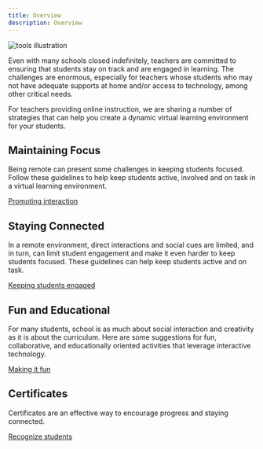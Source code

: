 ```yaml
---
title: Overview
description: Overview
---
```




<Row className="title-with-text">
  <Column colMd={2} colLg={3}>

![tools illustration](images/tips-contenttop.png)

  </Column>
<Column colMd={6} colLg={8}>

<PageDescription>

Even with many schools closed indefinitely, teachers are committed to ensuring that students stay on track and are engaged in learning. The challenges are enormous, especially for teachers whose students who may not have adequate supports at home and/or access to technology, among other critical needs.

For teachers providing online instruction, we are sharing a number of strategies that can help you create a dynamic virtual learning environment for your students.

</PageDescription>

  </Column>
</Row>
<Row className="title-with-text">
  <Column colMd={2} colLg={3}>

## Maintaining Focus

  </Column>
  <Column colMd={6} colLg={8}>

Being remote can present some challenges in keeping students focused. Follow these guidelines to help keep students active, involved and on task in a virtual learning environment.

[Promoting interaction](/tips-for-teachers/promoting-interaction)

  </Column>
</Row>
<Row className="title-with-text">
  <Column colMd={2} colLg={3}>

## Staying Connected

  </Column>
  <Column colMd={6} colLg={8}>

In a remote environment, direct interactions and social cues are limited, and in turn, can limit student engagement and make it even harder to keep students focused. These guidelines can help keep students active and on task. 

[Keeping students engaged](/tips-for-teachers/keeping-students-engaged)

  </Column>
</Row>
<Row className="title-with-text">
  <Column colMd={2} colLg={3}>

## Fun and Educational

  </Column>
  <Column colMd={6} colLg={8}>

For many students, school is as much about social interaction and creativity as it is about the curriculum. Here are some suggestions for fun, collaborative, and educationally oriented activities that leverage interactive technology.

[Making it fun](/tips-for-teachers/making-it-fun)

  </Column>
</Row>
<Row className="title-with-text">
  <Column colMd={2} colLg={3}>

## Certificates

  </Column>
  <Column colMd={6} colLg={8}>

Certificates are an effective way to encourage progress and staying connected.

[Recognize students](/tips-for-teachers/customizable-certificates)

  </Column>
</Row>